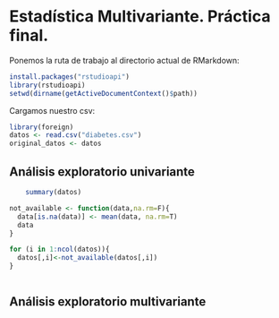 # Estadística Multivariante. Práctica final.

Ponemos la ruta de trabajo al directorio actual de RMarkdown:
```r
install.packages("rstudioapi")
library(rstudioapi)
setwd(dirname(getActiveDocumentContext()$path))
```

Cargamos nuestro csv:
```r
library(foreign)
datos <- read.csv("diabetes.csv")
original_datos <- datos
```

## Análisis exploratorio univariante

```r
    summary(datos)
```










```r
not_available <- function(data,na.rm=F){
  data[is.na(data)] <- mean(data, na.rm=T)
  data
}

for (i in 1:ncol(datos)){
  datos[,i]<-not_available(datos[,i])
}

```

```r
```

## Análisis exploratorio multivariante